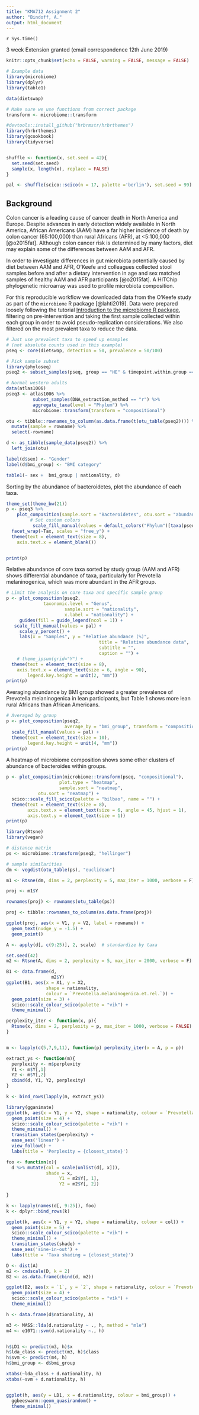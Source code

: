 ```yaml
---
title: "KMA712 Assignment 2"
author: "Bindoff, A."
output: html_document
---
```


`r Sys.time()`

3 week Extension granted (email correspondence 12th June 2019)  

```r
knitr::opts_chunk$set(echo = FALSE, warning = FALSE, message = FALSE)
```

```r
# Example data
library(microbiome)
library(dplyr)
library(table1)

data(dietswap)

# Make sure we use functions from correct package
transform <- microbiome::transform

#devtools::install_github("hrbrmstr/hrbrthemes")
library(hrbrthemes)
library(gcookbook)
library(tidyverse)


shuffle <- function(x, set.seed = 42){
  set.seed(set.seed)
  sample(x, length(x), replace = FALSE)
}

pal <- shuffle(scico::scico(n = 17, palette ='berlin'), set.seed = 99)
```

## Background {.tabset}

Colon cancer is a leading cause of cancer death in North America and Europe. Despite advances in early detection widely available in North America, African Americans (AAM) have a far higher incidence of death by colon cancer (65:100,000) than rural Africans (AFR), at <5:100,000 [@o2015fat]. Although colon cancer risk is determined by many factors, diet may explain some of the differences between AAM and AFR.  

In order to investigate differences in gut microbiota potentially caused by diet between AAM and AFR, O'Keefe and colleagues collected stool samples before and after a dietary intervention in age and sex matched samples of healthy AAM and AFR participants [@o2015fat]. A HITChip phylogenetic microarray was used to profile microbiota composition.  

For this reproducible workflow we downloaded data from the O'Keefe study as part of the `microbiome` R package [@lahti2019]. Data were prepared loosely following the tutorial [Introduction to the microbiome R package](http://microbiome.github.io/microbiome/Composition.html), filtering on pre-intervention and taking the first sample collected within each group in order to avoid pseudo-replication considerations. We also filtered on the most prevalent taxa to reduce the data. 


```r
# Just use prevalent taxa to speed up examples
# (not absolute counts used in this example)
pseq <- core(dietswap, detection = 50, prevalence = 50/100)

# Pick sample subset
library(phyloseq)
pseq2 <- subset_samples(pseq, group == "HE" & timepoint.within.group == 1)

# Normal western adults
data(atlas1006)
pseq3 <- atlas1006 %>%
          subset_samples(DNA_extraction_method == "r") %>%
          aggregate_taxa(level = "Phylum") %>%  
          microbiome::transform(transform = "compositional")

```

```r
otu <- tibble::rownames_to_column(as.data.frame(t(otu_table(pseq2)))) %>%
  mutate(sample = rowname) %>%
  select(-rowname)

d <- as_tibble(sample_data(pseq2)) %>% 
  left_join(otu)

label(d$sex) <- "Gender"
label(d$bmi_group) <- "BMI category"
```

```r

table1(~ sex +  bmi_group | nationality, d)

```

Sorting by the abundance of bacteroidetes, plot the abundance of each taxa.  

```r
theme_set(theme_bw(21))
p <- pseq3 %>%
    plot_composition(sample.sort = "Bacteroidetes", otu.sort = "abundance", alpha = 0.3) +
         # Set custom colors
          scale_fill_manual(values = default_colors("Phylum")[taxa(pseq3)]) +
  facet_wrap(~Tax, scales = "free_y") +
  theme(text = element_text(size = 8),
    axis.text.x = element_blank())


print(p)

```

Relative abundance of core taxa sorted by study group (AAM and AFR) shows differential abundance of taxa, particularly for Prevotella melaninogenica, which was more abundant in the AFR group.  

```r

# Limit the analysis on core taxa and specific sample group
p <- plot_composition(pseq2,
              taxonomic.level = "Genus",
                      sample.sort = "nationality",
                      x.label = "nationality") +
     guides(fill = guide_legend(ncol = 1)) +
   scale_fill_manual(values = pal) +
     scale_y_percent() +
     labs(x = "Samples", y = "Relative abundance (%)",
                                   title = "Relative abundance data",
                                   subtitle = "",
                                   caption = "") + 
    # theme_ipsum(grid="Y") +
  theme(text = element_text(size = 8),
    axis.text.x = element_text(size = 6, angle = 90),
        legend.key.height = unit(2, "mm"))
print(p)  
```

Averaging abundance by BMI group showed a greater prevalence of Prevotella melaninogenica in lean participants, but Table 1 shows more lean rural Africans than African Americans.  

```r

# Averaged by group
p <- plot_composition(pseq2,
                      average_by = "bmi_group", transform = "compositional") +
  scale_fill_manual(values = pal) +
  theme(text = element_text(size = 10),
        legend.key.height = unit(4, "mm"))
print(p)
```

A heatmap of microbiome composition shows some other clusters of abundance of bacteroides within groups.  

```r
p <- plot_composition(microbiome::transform(pseq, "compositional"),
                    plot.type = "heatmap",
                    sample.sort = "neatmap",
            otu.sort = "neatmap") +
  scico::scale_fill_scico(palette = "bilbao", name = "") +
  theme(text = element_text(size = 8),
        axis.text.x = element_text(size = 6, angle = 45, hjust = 1),
        axis.text.y = element_text(size = 1))
print(p)
```

```r
library(Rtsne)
library(vegan)

# distance matrix
ps <- microbiome::transform(pseq2, "hellinger")

# sample similarities
dm <- vegdist(otu_table(ps), "euclidean")

m1 <- Rtsne(dm, dims = 2, perplexity = 5, max_iter = 1000, verbose = F)

proj <- m1$Y

rownames(proj) <- rownames(otu_table(ps))

proj <- tibble::rownames_to_column(as.data.frame(proj))

ggplot(proj, aes(x = V1, y = V2, label = rowname)) +
  geom_text(nudge_y = -1.5) +
  geom_point()
```


```r
A <- apply(d[, c(9:25)], 2, scale)  # standardize by taxa

set.seed(42)
m2 <- Rtsne(A, dims = 2, perplexity = 5, max_iter = 2000, verbose = F)

B1 <- data.frame(d,
                 m2$Y)
ggplot(B1, aes(x = X1, y = X2,
               shape = nationality,
               colour = `Prevotella.melaninogenica.et.rel.`)) +
  geom_point(size = 3) +
  scico::scale_colour_scico(palette = "vik") +
  theme_minimal()
```

```r
perplexity_iter <- function(x, p){
  Rtsne(x, dims = 2, perplexity = p, max_iter = 1000, verbose = FALSE)
}


m <- lapply(c(5,7,9,11), function(p) perplexity_iter(x = A, p = p))

extract_ys <- function(m){
  perplexity <- m$perplexity
  Y1 <- m$Y[,1]
  Y2 <- m$Y[,2]
  cbind(d, Y1, Y2, perplexity)
}

k <- bind_rows(lapply(m, extract_ys))

```

```r
library(gganimate)
ggplot(k, aes(x = Y1, y = Y2, shape = nationality, colour = `Prevotella melaninogenica et rel.`)) +
  geom_point(size = 4) +
  scico::scale_colour_scico(palette = "vik") +
  theme_minimal() +
  transition_states(perplexity) +
  ease_aes('linear') +
  view_follow() +
  labs(title = 'Perplexity = {closest_state}')

```

```r
foo <- function(x){
  d %>% mutate(col = scale(unlist(d[, x])),
               shade = x,
                    Y1 = m2$Y[, 1],
                    Y2 = m2$Y[, 2])
  
}

k <- lapply(names(d[, 9:25]), foo)
k <- dplyr::bind_rows(k)

ggplot(k, aes(x = Y1, y = Y2, shape = nationality, colour = col)) +
  geom_point(size = 5) +
  scico::scale_colour_scico(palette = "vik") +
  theme_minimal() +
  transition_states(shade) +
  ease_aes('sine-in-out') +
  labs(title = 'Taxa shading = {closest_state}')

```



```r

D <- dist(A)
m2 <- cmdscale(D, k = 2)
B2 <- as.data.frame(cbind(d, m2))

ggplot(B2, aes(x = `1`, y = `2`, shape = nationality, colour = `Prevotella melaninogenica et rel.`)) +
  geom_point(size = 4) +
  scico::scale_colour_scico(palette = "vik") +
  theme_minimal()

```


```r

h <- data.frame(d$nationality, A)

m3 <- MASS::lda(d.nationality ~ ., h, method = "mle")
m4 <- e1071::svm(d.nationality ~., h)


h$LD1 <- predict(m3, h)$x
h$lda_class <- predict(m3, h)$class
h$svm <- predict(m4, h)
h$bmi_group <- d$bmi_group

xtabs(~lda_class + d.nationality, h)
xtabs(~svm + d.nationality, h)


ggplot(h, aes(y = LD1, x = d.nationality, colour = bmi_group)) +
  ggbeeswarm::geom_quasirandom() +
  theme_minimal()

```


